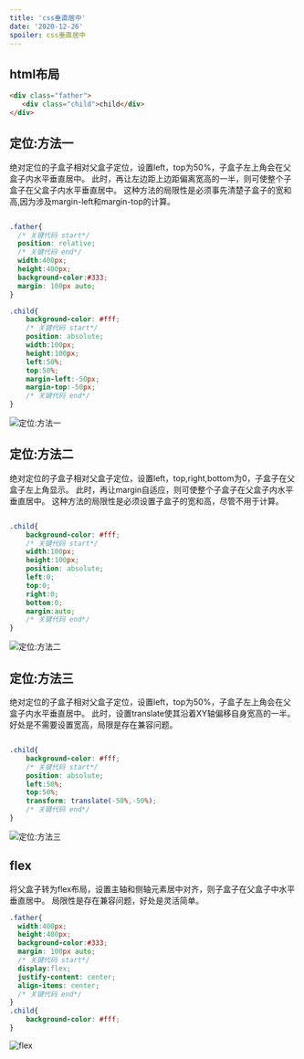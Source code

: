 ```yaml
---
title: 'css垂直居中'
date: '2020-12-26'
spoiler: css垂直居中
---
```






## html布局

<P style={{background:'#FDB99B'}}>

```html
<div class="father">
   <div class="child">child</div>
</div>
```
</P>

## 定位:方法一


<P style={{background:'lightblue'}}>
绝对定位的子盒子相对父盒子定位，设置left，top为50%，子盒子左上角会在父盒子内水平垂直居中。
此时，再让左边距上边距偏离宽高的一半，则可使整个子盒子在父盒子内水平垂直居中。
这种方法的局限性是必须事先清楚子盒子的宽和高,因为涉及margin-left和margin-top的计算。
</P>


```css

.father{
  /* 关键代码 start*/
  position: relative;
  /* 关键代码 end*/
  width:400px;
  height:400px;
  background-color:#333;
  margin: 100px auto;
}

.child{
    background-color: #fff;
    /* 关键代码 start*/
    position: absolute;
    width:100px;
    height:100px;
    left:50%;
    top:50%;
    margin-left:-50px;
    margin-top:-50px;
    /* 关键代码 end*/
}

```




![定位:方法一](https://img-blog.csdnimg.cn/2020050710423273.png?x-oss-process=image/watermark,type_ZmFuZ3poZW5naGVpdGk,shadow_10,text_aHR0cHM6Ly9ibG9nLmNzZG4ubmV0L3FxXzQyODEzNDkx,size_16,color_FFFFFF,t_70)


## 定位:方法二

<P style={{background:'lightblue'}}>
绝对定位的子盒子相对父盒子定位，设置left，top,right,bottom为0，子盒子在父盒子左上角显示。
此时，再让margin自适应，则可使整个子盒子在父盒子内水平垂直居中。
这种方法的局限性是必须设置子盒子的宽和高，尽管不用于计算。
 </P>



```css

.child{
    background-color: #fff;
    /* 关键代码 start*/
    width:100px;
    height:100px;
    position: absolute;
    left:0;
    top:0;
    right:0;
    bottom:0;
    margin:auto;
    /* 关键代码 end*/
}

```



![定位:方法二](https://img-blog.csdnimg.cn/2020050710423273.png?x-oss-process=image/watermark,type_ZmFuZ3poZW5naGVpdGk,shadow_10,text_aHR0cHM6Ly9ibG9nLmNzZG4ubmV0L3FxXzQyODEzNDkx,size_16,color_FFFFFF,t_70)


## 定位:方法三

<P style={{background:'lightblue'}}>
绝对定位的子盒子相对父盒子定位，设置left，top为50%，子盒子左上角会在父盒子内水平垂直居中。
此时，设置translate使其沿着XY轴偏移自身宽高的一半。
好处是不需要设置宽高，局限是存在兼容问题。
 </P>


```css

.child{
    background-color: #fff;
    /* 关键代码 start*/
    position: absolute;
    left:50%;
    top:50%;
    transform: translate(-50%,-50%);
    /* 关键代码 end*/
}

```





![定位:方法三](https://img-blog.csdnimg.cn/20200507104607419.png?x-oss-process=image/watermark,type_ZmFuZ3poZW5naGVpdGk,shadow_10,text_aHR0cHM6Ly9ibG9nLmNzZG4ubmV0L3FxXzQyODEzNDkx,size_16,color_FFFFFF,t_70)



## flex

<P style={{background:'lightblue'}}>
将父盒子转为flex布局，设置主轴和侧轴元素居中对齐，则子盒子在父盒子中水平垂直居中。
局限性是存在兼容问题，好处是灵活简单。
 </P>


```css
.father{
  width:400px;
  height:400px;
  background-color:#333;
  margin: 100px auto;
  /* 关键代码 start*/
  display:flex;
  justify-content: center;
  align-items: center;
  /* 关键代码 end*/
}
.child{
    background-color: #fff;
}
```



![flex](https://img-blog.csdnimg.cn/20200507104607419.png?x-oss-process=image/watermark,type_ZmFuZ3poZW5naGVpdGk,shadow_10,text_aHR0cHM6Ly9ibG9nLmNzZG4ubmV0L3FxXzQyODEzNDkx,size_16,color_FFFFFF,t_70)

